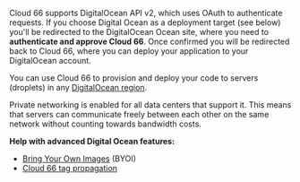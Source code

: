 Cloud 66 supports DigitalOcean API v2, which uses OAuth to authenticate requests. If you choose Digital Ocean as a deployment target (see below) you'll be redirected to the DigitalOcean Ocean site, where you need to **authenticate and approve Cloud 66**. Once confirmed you will be redirected back to Cloud 66, where you can deploy your application to your DigitalOcean account.

You can use Cloud 66 to provision and deploy your code to servers (droplets) in any [DigitalOcean region](https://docs.digitalocean.com/products/platform/availability-matrix/).

Private networking is enabled for all data centers that support it. This means that servers can communicate freely between each other on the same network without counting towards bandwidth costs.

**Help with advanced Digital Ocean features:**
* [Bring Your Own Images](/:product/:version?/deployment/bring-your-own-images) (BYOI) 
* [Cloud 66 tag propagation](/:product/:version?/servers/tagging-components#propagation-of-tags-to-cloud-providers)

